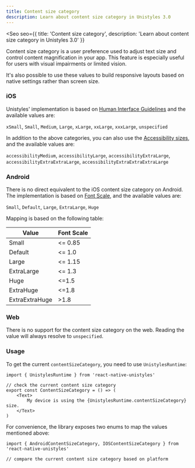 ```yaml
---
title: Content size category
description: Learn about content size category in Unistyles 3.0
---
```



<Seo
    seo={{
        title: 'Content size category',
        description: 'Learn about content size category in Unistyles 3.0'
    }}
>

Content size category is a user preference used to adjust text size and control content magnification in your app. This feature is especially useful for users with visual impairments or limited vision.

It's also possible to use these values to build responsive layouts based on native settings rather than screen size.


### iOS

Unistyles' implementation is based on [Human Interface Guidelines](https://developer.apple.com/design/human-interface-guidelines/typography#Specifications)
and the available values are:

`xSmall`, `Small`, `Medium`, `Large`, `xLarge`, `xxLarge`, `xxxLarge`, `unspecified`

In addition to the above categories, you can also use the [Accessibility sizes](https://developer.apple.com/documentation/uikit/uicontentsizecategory#2901207), and the available values are:

`accessibilityMedium`, `accessibilityLarge`, `accessibilityExtraLarge`, `accessibilityExtraExtraLarge`, `accessibilityExtraExtraExtraLarge`

### Android

There is no direct equivalent to the iOS content size category on Android. The implementation is based on [Font Scale](https://developer.android.com/reference/android/content/res/Configuration#fontScale), and the available values are:

`Small`, `Default`, `Large`, `ExtraLarge`, `Huge`

Mapping is based on the following table:

| Value | Font Scale |
| ----- | ----- |
| Small | \<= 0.85       |
| Default | \<= 1.0       |
| Large | \<= 1.15       |
| ExtraLarge | \<= 1.3    |
| Huge | \<=1.5      |
| ExtraHuge | \<=1.8      |
| ExtraExtraHuge | >1.8      |


### Web

There is no support for the content size category on the web.
Reading the value will always resolve to `unspecified`.

### Usage

To get the current `contentSizeCategory`, you need to use `UnistylesRuntime`:

```tsx /contentSizeCategory/
import { UnistylesRuntime } from 'react-native-unistyles'

// check the current content size category
export const ContentSizeCategory = () => (
    <Text>
        My device is using the {UnistylesRuntime.contentSizeCategory} size.
    </Text>
)
```

For convenience, the library exposes two enums to map the values mentioned above:

```tsx /AndroidContentSizeCategory/ /IOSContentSizeCategory/
import { AndroidContentSizeCategory, IOSContentSizeCategory } from 'react-native-unistyles'

// compare the current content size category based on platform
```

</Seo>
